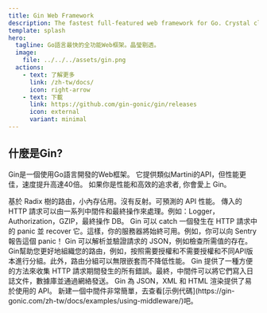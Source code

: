 ```yaml
---
title: Gin Web Framework
description: The fastest full-featured web framework for Go. Crystal clear.
template: splash
hero:
  tagline: Go語言最快的全功能Web框架。晶瑩剔透。
  image:
    file: ../../../assets/gin.png
  actions:
    - text: 了解更多
      link: /zh-tw/docs/
      icon: right-arrow
    - text: 下載
      link: https://github.com/gin-gonic/gin/releases
      icon: external
      variant: minimal
---
```



## 什麼是Gin?

Gin是一個使用Go語言開發的Web框架。 它提供類似Martini的API，但性能更佳，速度提升高達40倍。 如果你是性能和高效的追求者, 你會愛上 Gin。

<CardGrid stagger>
	<Card title="快速" icon="rocket">
		基於 Radix 樹的路由，小內存佔用。沒有反射。可預測的 API 性能。
	</Card>
	<Card icon="seti:plan" title="支持中間件">
		傳入的 HTTP 請求可以由一系列中間件和最終操作來處理。例如：Logger，Authorization，GZIP，最終操作 DB。
	</Card>
	<Card icon="seti:lock" title="Crash 處理">
		Gin 可以 catch 一個發生在 HTTP 請求中的 panic 並 recover 它。這樣，你的服務器將始終可用。例如，你可以向 Sentry 報告這個 panic！
	</Card>
	<Card icon="approve-check-circle" title="JSON 驗證">
		Gin 可以解析並驗證請求的 JSON，例如檢查所需值的存在。
	</Card>
	<Card icon="puzzle" title="路由組">
		Gin幫助您更好地組織您的路由，例如，按照需要授權和不需要授權和不同API版本進行分組。此外，路由分組可以無限嵌套而不降低性能。
	</Card>
	<Card iconicon="open-book" title="錯誤管理">
		Gin 提供了一種方便的方法來收集 HTTP 請求期間發生的所有錯誤。最終，中間件可以將它們寫入日誌文件，數據庫並通過網絡發送。
	</Card>
	<Card icon="seti:json" title="內置渲染">
		Gin 為 JSON，XML 和 HTML 渲染提供了易於使用的 API。
	</Card>
	<Card icon="seti:html" title="可擴展性">
		新建一個中間件非常簡單，去查看[示例代碼](https://gin-gonic.com/zh-tw/docs/examples/using-middleware/)吧。
	</Card>
</CardGrid>
 